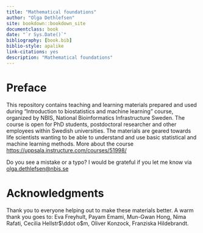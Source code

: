 ```yaml
---
title: "Mathematical foundations"
author: "Olga Dethlefsen"
site: bookdown::bookdown_site
documentclass: book
date: "`r Sys.Date()`"  
bibliography: [book.bib]
biblio-style: apalike
link-citations: yes
description: "Mathematical foundations"
---
```


# Preface {-}

This repository contains teaching and learning materials prepared and used during "Introduction to biostatistics and machine learning" course, organized by NBIS, National Bioinformatics Infrastructure Sweden. The course is open for PhD students, postdoctoral researcher and other employees within Swedish universities. The materials are geared towards life scientists wanting to be able to understand and use basic statistical and machine learning methods. More about the course [https://uppsala.instructure.com/courses/51998/](https://uppsala.instructure.com/courses/51998/) 

Do you see a mistake or a typo? I would be grateful if you let me know via [olga.dethlefsen@nbis.se](olga.dethlefsen@nbis.se)


# Acknowledgments {-}
Thank you to everyone helping out to make these materials better. A warm thank you goes to: 
Eva Freyhult, Payam Emami, Mun-Gwan Hong, Nima Rafati, Cecilia Hellstr$\ddot o$m, Oliver Konzock, Franziska Hildebrandt.


